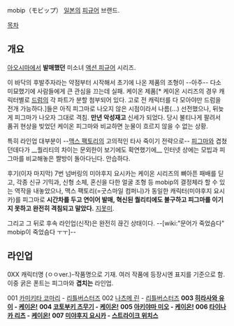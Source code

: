 mobip（モビップ）
[[일본]]의 [[피규어]] 브랜드.

[[목차]]
== 개요 ==
[[아오시마]]에서 '''발매했던''' 미소녀 [[액션 피규어]] 시리즈.

이 바닥의 후발주자라는 약점부터 시작해서 초기에 나온 제품의 조형이 --아주-- 다소 미묘했기에 사람들에게 큰 관심을 끄는데 실패. 케이온 제품[* 케이온 시리즈의 경우 캐릭터별로 [[드럼]]의 각 파트가 분할 첨부되어 있다. 고로 전 캐릭터를 다 모아야만 드럼을 전개 가능하다.]들은 아직 피그마로 나오지 않은 시점이라서 나름(…) 선전했으나, 뒤늦게 피그마가 나오자 그대로 격침. '''만년 악성재고''' 신세가 되었다. 당시 불티나게 팔려서 품귀 현상을 빚었던 케이온 피그마와 비교하면 눈물이 흐르지 않을 수 없는 상황.

특히 라인업 대부분이 --[[맥스 팩토리]]의 고의적인 타사 죽이기 전략으로-- [[피그마]]와 겹쳤던데다가 __퀄리티의 차이는 문외한이 보기에도 확연했기에__ 인터넷 상에는 모빕과 피그마를 비교해놓은 짤방이 돌아다닌다. 안습하다. 

후기(이자 마지막) 7번 넘버링의 미야후지 요시카는 케이온 시리즈의 뼈아픈 패배를 딛고, 각종 신규 기믹과, 신형 소체, 혼신을 다한 얼굴 조형 등 mobip의 결정체라 할 수 있는 역작을 내놓았으나, 맥스 팩토리(=굿스마일 컴퍼니)가 동일한 캐릭터(미야후지 요시카)를 피그마로 '''시간차를 두고 연이어 발매, 혁신된 퀄리티에도 불구하고 피그마를 이기지 못하고 완전히 격침되고 말았다.''' [[지못미]].

그리고 그 뒤로 후속 라인업(신작)은 완전히 끊긴 상태이다. --[wiki:"문어가 죽었슴다" mobip이 죽었슴다 ㅜㅜ]--

== 라인업 ==
0XX 캐릭터명 (ㅇㅇver.)-작품명으로 기재. 여러 작품에 등장시엔 표지를 기준으로 함.
이중 굵은 폰트는 피그마와 '''겹치는''' 라인업.

001 [[카미키타 코마리]] - [[리틀버스터즈]]
002 [[나츠메 린]] - [[리틀버스터즈]]
'''003 [[히라사와 유이]] - [[케이온!]]'''
'''004 [[코토부키 츠무기]] - [[케이온!]]'''
'''005 [[아키야마 미오]] - [[케이온!]]'''
'''006 [[타이나카 리츠]] - [[케이온!]]'''
'''007 [[미야후지 요시카]] - [[스트라이크 위치스]]'''
